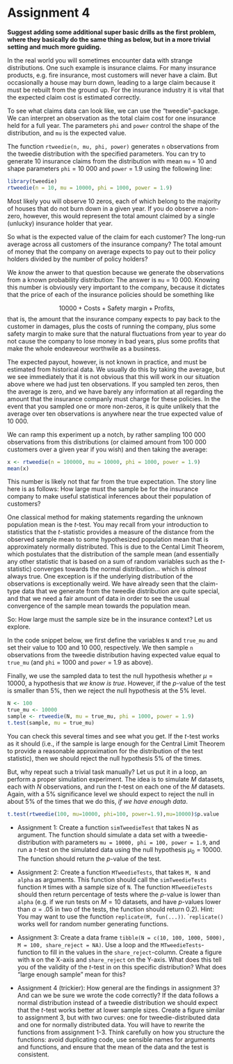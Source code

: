 # Assignment 4 {.unnumbered}

**Suggest adding some additional super basic drills as the first problem, where they basically do the same thing as below, but in a more trivial setting and much more guiding.**

In the real world you will sometimes encounter data with strange distributions. One such example is insurance claims. For many insurance products, e.g. fire insurance, most customers will never have a claim. But occasionally a house may burn down, leading to a large claim because it must be rebuilt from the ground up. For the insurance industry it is vital that the expected claim cost is estimated correctly. 

To see what claims data can look like, we can use the "tweedie"-package. We can interpret an observation as the total claim cost for one insurance held for a full year. The parameters `phi` and `power` control the shape of the distribution, and `mu` is the expected value. 

The function `rtweedie(n, mu, phi, power)` generates `n` observations from the tweedie distribution with the specified parameters. You can try to generate 10 insurance claims from the distribution with mean `mu` = 10 and shape parameters `phi` = 10 000 and `power` = 1.9 using the following line:

```r
library(tweedie)
rtweedie(n = 10, mu = 10000, phi = 1000, power = 1.9)
```

Most likely you will observe 10 zeros, each of which belong to the majority of houses that do not burn down in a given year. If you do observe a non-zero, however, this would represent the total amount claimed by a single (unlucky) insurance holder that year.

So what is the expected value of the claim for each customer? The long-run average across all customers of the insurance company? The total amount of money that the company on average expects to pay out to their policy holders divided by the number of policy holders?

We *know* the anwer to that question because we generate the observations from a known probability distribution: The answer is `mu` = 10 000. Knowing this number is obviously very important to the company, because it dictates that the price of each of the insurance policies should be something like 

$$10 000 + \text{Costs} + \textrm{Safety margin} + \textrm{Profits},$$
that is, the amount that the insurance company expects to pay back to the customer in damages, plus the costs of running the company, plus some safety margin to make sure that the natural fluctuations from year to year do not cause the company to lose money in bad years, plus some profits that make the whole endeaveour worthwile as a business.

The expected payout, however, is not known in practice, and must be estimated from historical data. We usually do this by taking the average, but we see immediately that it is not obvious that this will work in our situation above where we had just ten observations. If you sampled ten zeros, then the average is zero, and we have barely any information at all regarding the amount that the insurance companly must charge for these policies. In the event that you sampled one or more non-zeros, it is quite unlikely that the average over ten observations is anywhere near the true expected value of 10 000.

We can ramp this experiment up a notch, by rather sampling 100 000 observations from this distributions (or claimed amount from 100 000 customers over a given year if you wish) and then taking the average:


```r

x <- rtweedie(n = 100000, mu = 10000, phi = 1000, power = 1.9)
mean(x)

```
This number is likely not that far from the true expectation. The story line here is as follows: How large must the sample be for the insurance company to make useful statistical inferences about their population of customers?

One classical method for making statements regarding the unknown population mean is the $t$-test. You may recall from your introduction to statistics that the $t$-statistic provides a measure of the distance from the observed sample mean to some hypothesized population mean that is approximately normally distributed. This is due to the Cental Limit Theorem, which postulates that the distribution of the sample mean (and essentially any other statistic that is based on a sum of random variables such as the $t$-statistic) converges towards the normal distribution... which is *almost* always true. One exception is if the underlying distribution of the observations is exceptionally weird. We have already seen that the claim-type data that we generate from the tweedie distribution are quite special, and that we need a fair amount of data in order to see the usual convergence of the sample mean towards the population mean.

So: How large must the sample size be in the insurance context? Let us explore.

In the code snippet below, we first define the variables `N` and `true_mu` and set their value to 100 and 10 000, respectively. We then sample `n` observations from the tweedie distribution having expected value equal to `true_mu` (and `phi` = 1000 and `power` = 1.9 as above). 

Finally, we use the sampled data to test the null hypothesis whether $\mu = 10 000$, a hypothesis that *we know is true*. However, if the $p$-value of the test is smaller than 5%, then we reject the null hypothesis at the 5% level.

```r
N <- 100
true_mu <- 10000
sample <- rtweedie(N, mu = true_mu, phi = 1000, power = 1.9)
t.test(sample, mu = true_mu)
```


You can check this several times and see what you get. If the $t$-test works as it should (i.e., if the sample is large enough for the Central Limit Theorem to provide a reasonable approximation for the distribution of the test statistic), then we should reject the null hypothesis 5% of the times. 

But, why repeat such a trivial task manually? Let us put it in a loop, an perform a proper simulation experiment. The idea is to simulate $M$ datasets, each with $N$ observations, and run the $t$-test on each one of the $M$ datasets. Again, with a 5% significance level we should expect to reject the null in about 5% of the times that we do this, *if we have enough data*. 

```r
t.test(rtweedie(100, mu=10000, phi=100, power=1.9),mu=10000)$p.value
```


* Assignment 1: Create a function ``simTweedieTest`` that takes N as argument. The function should simulate a data set with a tweedie-distribution with parameters ``mu = 10000, phi = 100, power = 1.9``, and run a $t$-test on the simulated data using the null hypothesis $\mu_0 = 10000$. The function should return the $p$-value of the test. 

* Assignment 2: Create a function ``MTweedieTests``, that takes ``M, N`` and ``alpha`` as arguments. This function should call the ``simTweedieTests`` function ``M`` times with a sample size of ``N``. The function ``MTweedieTests`` should then return percentage of tests where the $p$-value is lower than ``alpha`` (e.g. if we run tests on $M = 10$ datasets, and have $p$-values lower than $\alpha = .05$ in two of the tests, the function should return 0.2). Hint: You may want to use the function ``replicate(M, fun(...))``. ``replicate()` works well for random number generating functions. 

* Assignment 3: Create a data frame ``tibble(N = c(10, 100, 1000, 5000), M = 100, share_reject = NA)``. Use a loop and the ``MTweedieTests``-function to fill in the values in the ``share_reject``-column. Create a figure with ``N`` on the X-axis and ``share_reject`` on the Y-axis. What does this tell you of the validity of the $t$-test in on this specific distribution? What does "large enough sample" mean for this?

* Assignment 4 (trickier): How general are the findings in assignment 3? And can we be sure we wrote the code correctly? If the data follows a normal distribution instead of a tweedie distribution we should expect that the $t$-test works better at lower sample sizes. Create a figure similar to assignment 3, but with two curves: one for tweedie-distributed data and one for normally distributed data. You will have to rewrite the functions from assignment 1-3. Think carefully on how you structure the functions: avoid duplicating code, use sensible names for arguments and functions, and ensure that the mean of the data and the test is consistent. 




